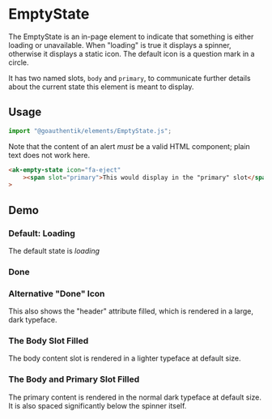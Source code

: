 

<Meta of={EmptyStateStories} />

# EmptyState

The EmptyState is an in-page element to indicate that something is either loading or unavailable.
When "loading" is true it displays a spinner, otherwise it displays a static icon. The default
icon is a question mark in a circle.

It has two named slots, `body` and `primary`, to communicate further details about the current state
this element is meant to display.

## Usage

```Typescript
import "@goauthentik/elements/EmptyState.js";
```

Note that the content of an alert _must_ be a valid HTML component; plain text does not work here.

```html
<ak-empty-state icon="fa-eject"
    ><span slot="primary">This would display in the "primary" slot</span></ak-empty-state
>
```

## Demo

### Default: Loading

The default state is _loading_

<Story of={EmptyStateStories.DefaultStory} />

### Done

<Story of={EmptyStateStories.DefaultAndLoadingDone} />

### Alternative "Done" Icon

This also shows the "header" attribute filled, which is rendered in a large, dark typeface.

<Story of={EmptyStateStories.DoneWithAlternativeIcon} />

### The Body Slot Filled

The body content slot is rendered in a lighter typeface at default size.

<Story of={EmptyStateStories.WithBodySlotFilled} />

### The Body and Primary Slot Filled

The primary content is rendered in the normal dark typeface at default size. It is also spaced
significantly below the spinner itself.

<Story of={EmptyStateStories.WithBodyAndPrimarySlotsFilled} />
